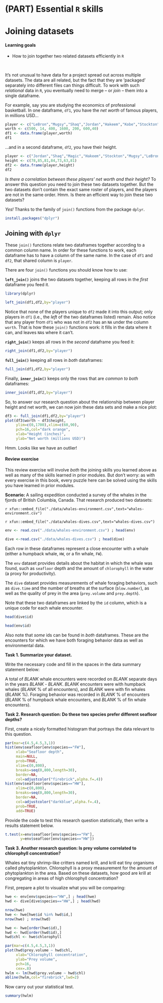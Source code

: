 # (PART) Essential `R` skills {-}

# Joining datasets {#joining_datasets}

#### Learning goals {-}

* How to join together two related datasets efficiently in `R`

&nbsp;

It's not unusual to have data for a project spread out across multiple datasets. The data are all related, but the fact that they are 'packaged' separately into different files can things difficult. To work with such *relational* data in `R`, you eventually need to merge -- or *join* -- them into a single dataframe. 

For example, say you are studying the economics of professional basketball. In one dataframe, `df1`, you have the *net worth* of famous players, in millions USD...

```r
player <- c("LeBron","Mugsy","Shaq","Jordan","Hakeem","Kobe","Stockton")
worth <- c(500, 14, 400, 1600, 200, 600,40)
df1 <- data.frame(player,worth)
df1
```

...and in a second dataframe, `df2`, you have their height. 

```r
player <- c("Jordan","Shaq","Magic","Hakeem","Stockton","Mugsy","LeBron")
height <- c(78,85,81,84,73,63,81)
df2 <- data.frame(player,height)
df2
```

*Is there a correlation between these players' net worth and their height?* To answer this question you need to join these two datasets together. But the two datasets don't contain the exact same roster of players, and the players are not in the same order. Hmm. Is there an efficient way to join these two datasets?  

*Yes!* Thanks to the family of `join()` functions from the package `dplyr`.  

```r
install.packages("dplyr")
```

## Joining with `dplyr` {-}

These `join()` functions relate two dataframes together according to a common column name. In order for these functions to work, each dataframe has to have a column of the same name. In the case of `df1` and `df2`, that shared column is `player`.   

There are four `join()` functions you should know how to use: 

**`left_join()`** joins the two datasets together, keeping all rows in the *first* dataframe you feed it. 

```r
library(dplyr)
```

```r
left_join(df1,df2,by="player")
```

Notice that none of the players unique to `df2` made it into this output; only players in `df1` (i.e., the *left* of the two dataframes listed) remain. Also notice that any player from `df1` who was not in `df2` has an `NA` under the column `worth`. That is how these `join()` functions work: it fills in the data where it can, and leaves `NA`s where it can't. 

**`right_join()`** keeps all rows in the *second* dataframe you feed it:

```r
right_join(df1,df2,by="player")
```

**`full_join()`** keeping all rows in *both* dataframes:

```r
full_join(df1,df2,by="player")
```

Finally, **`inner_join()`** keeps only the rows that are *common to both* dataframes:  

```r
inner_join(df1,df2,by="player")
```

So, to answer our research question about the relationship between player height and net worth, we can now join these data sets and make a nice plot:

```r
df3 <- full_join(df1,df2,by="player")
plot(df3$worth ~ df3$height,
     ylim=c(0,1700),xlim=c(60,90),
     pch=16,col="dark orange",
     xlab="Height (inches)",
     ylab="Net worth (millions USD)")
```

Hmm. Looks like we have an outlier!  


#### Review exercise {-}

This review exercise will involve *both* the joining skills you learned above as well as many of the skills learned in prior modules. But don't worry: as with every exercise in this book, every puzzle here can be solved using the skills you have learned in prior modules.  

**Scenario:** A sailing expedition conducted a survey of the whales in the fjords of British Columbia, Canada. That research produced two datasets: 

`r xfun::embed_file("./data/whales-environment.csv",text="whales-environment.csv")`  

`r xfun::embed_file("./data/whales-dives.csv",text="whales-dives.csv")`

```r
env <- read.csv("./data/whales-environment.csv") ; head(env)

dive <-read.csv("./data/whales-dives.csv") ; head(dive)
```

Each row in these dataframes represent a close encounter with a whale (either a humpback whale, `HW`, or a fin whale, `FW`). 

The `env` dataset provides details about the habitat in which the whale was found, such as `seafloor` depth and the amount of `chlorophyll` in the water (a proxy for productivity). 

The `dive` dataset provides measurements of whale foraging behaviors, such as `dive.time` and the number of breaths at the surface (`blow.number`), as well as the quality of prey in the area (`prey.volume` and `prey.depth`).

Note that these two dataframes are linked by the `id` column, which is a unique code for each whale encounter. 

```r
head(dive$id)
```

```r
head(env$id)
```

Also note that *some* ids can be found in *both* dataframes. These are the encounters for which we have both foraging behavior data as well as environmental data. 

**Task 1. Summarize your dataset.**  

Write the necessary code and fill in the *<blank>* spaces in the data summary statement below:

A total of *BLANK* whale encounters were recorded on *BLANK* separate days in the years *BLANK* - *BLANK*.  *BLANK* encounters were with humpback whales (*BLANK* % of all encounters), and *BLANK* were with fin whales (*BLANK* %). Foraging behavior was recorded in *BLANK* % of encounters (*BLANK* % of humpback whale encounters, and *BLANK* % of fin whale encounters).

**Task 2. Research question: Do these two species prefer different seafloor depths?** 

First, create a nicely formatted histogram that portrays the data relevant to this question.

```r
par(mar=c(4.5,4.5,3,1))
hist(env$seafloor[env$species=="FW"],
     xlab="Seafloor depth",
     main=NULL,
     prob=TRUE,
     xlim=c(0,800),
     breaks=seq(0,800,length=30),
     border=NA,
     col=adjustcolor("firebrick",alpha.f=.4))
hist(env$seafloor[env$species=="HW"],
     xlim=c(0,800),
     breaks=seq(0,800,length=30), 
     border=NA,
     col=adjustcolor("darkblue",alpha.f=.4),
     prob=TRUE,
     add=TRUE)
```

Provide the code to test this research question statistically, then write a results statement below.

```r
t.test(x=env$seafloor[env$species=="FW"],
       y=env$seafloor[env$species=="HW"])
```


**Task 3. Another research question: Is prey volume correlated to chlorophyll concentration?**

Whales eat tiny shrimp-like critters named krill, and krill eat tiny organisms called phytoplankton. Chlorophyll is a proxy measurement for the amount of phytoplankton in the area. Based on these datasets, how good are krill at congregating in areas of high chlorophyll concentration? 

First, prepare a plot to visualize what you will be comparing:

```r
hwe <- env[env$species=="HW",] ; head(hwe)
hwd <- dive[dive$species=="HW",] ; head(hwd)

nrow(hwe)
hwe <- hwe[hwe$id %in% hwd$id,]
nrow(hwe) ; nrow(hwd)

hwe <- hwe[order(hwe$id),]
hwd <- hwd[order(hwd$id),]
hwd$chl <- hwe$chlorophyll

par(mar=c(4.5,4.5,3,1))
plot(hwd$prey.volume ~ hwd$chl,
     xlab="Chlorophyll concentration",
     ylab="Prey volume",
     pch=16,
     cex=.8)
hwlm <- lm(hwd$prey.volume ~ hwd$chl)
abline(hwlm,col="firebrick",lwd=2)

```

Now carry out your statistical test. 

```r
summary(hwlm)
```






